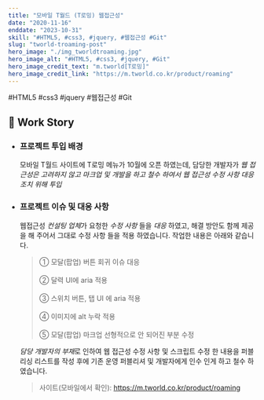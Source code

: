 ```yaml
---
title: "모바일 T월드 (T로밍) 웹접근성"
date: "2020-11-16"
enddate: "2023-10-31"
skill: "#HTML5, #css3, #jquery, #웹접근성 #Git"
slug: "tworld-troaming-post"
hero_image: "./img_tworldtroaming.jpg"
hero_image_alt: "#HTML5, #css3, #jquery, #Git"
hero_image_credit_text: "m.tworld[T로밍]"
hero_image_credit_link: "https://m.tworld.co.kr/product/roaming"
---
```


<div className="badge-wrap">
  <span className="badge badge-html">#HTML5</span>
  <span className="badge badge-css">#css3</span>
  <span className="badge badge-javscript">#jquery</span>
  <span className="badge badge-wa">#웹접근성</span>
  <span className="badge badge-git">#Git</span>
</div>

## 🎤 Work Story

- ### 프로젝트 투입 배경

  모바일 T월드 사이트에 T로밍 메뉴가 10월에 오픈 하였는데, 담당한 개발자가 _웹 접근성은 고려하지 않고 마크업 및 개발을 하고 철수 하여서 웹 접근성 수정 사항 대응 조치 위해 투입_

- ### 프로젝트 이슈 및 대응 사항

  웹접근성 *컨설팅 업체*가 요청한 _수정 사항_ 들을 _대응_ 하였고, 해결 방안도 함께 제공을 해 주어서 그대로 수정 사항 들을 적용 하였습니다. 작업한 내용은 아래와 같습니다.

  > ① 모달(팝업) 버튼 회귀 이슈 대응<br/><br/>
  > ② 달력 UI에 aria 적용<br/><br/>③ 스위치 버튼, 탭 UI 에 aria 적용<br/><br/>④ 이미지에 alt 누락 적용<br/><br/>⑤ 모달(팝업) 마크업 선형적으로 안 되어진 부분 수정

  *담당 개발자의 부재*로 인하여 웹 접근성 수정 사항 및 스크립트 수정 한 내용을 퍼블리싱 리스트를 작성 후에 기존 운영 퍼블리셔 및 개발자에게 인수 인게 하고 철수 하였습니다.

  > 사이트(모바일에서 확인): <a href="https://m.tworld.co.kr/product/roaming" target="_blank">https://m.tworld.co.kr/product/roaming</a>

